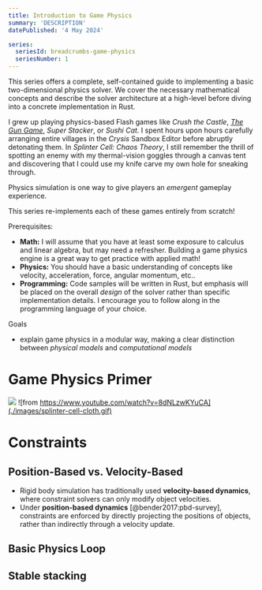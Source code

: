 ```yaml
---
title: Introduction to Game Physics
summary: 'DESCRIPTION'
datePublished: '4 May 2024'

series:
  seriesId: breadcrumbs-game-physics
  seriesNumber: 1
---
```



This series offers a complete, self-contained guide to implementing a basic two-dimensional physics solver.  We cover the necessary mathematical concepts and describe the solver architecture at a high-level before diving into a concrete implementation in Rust.

I grew up playing physics-based Flash games like _Crush the Castle_, [_The Gun Game_](https://armorgames.com/play/4794/the-gun-game), _Super Stacker_, or _Sushi Cat_.  I spent hours upon hours carefully arranging entire villages in the _Crysis_ Sandbox Editor before abruptly detonating them.  In _Splinter Cell: Chaos Theory_, I still remember the thrill of spotting an enemy with my thermal-vision goggles through a canvas tent and discovering that I could use my knife carve my own hole for sneaking through.

Physics simulation is one way to give players an _emergent_ gameplay experience.

This series re-implements each of these games entirely from scratch!

Prerequisites:

* **Math:** I will assume that you have at least some exposure to calculus and linear algebra, but may need a refresher.  Building a game physics engine is a great way to get practice with applied math!
* **Physics:** You should have a basic understanding of concepts like velocity, acceleration, force, angular momentum, etc..
* **Programming:** Code samples will be written in Rust, but emphasis will be placed on the overall _design_ of the solver rather than specific implementation details.  I encourage you to follow along in the programming language of your choice.

Goals

* explain game physics in a modular way, making a clear distinction between *physical models* and *computational models*

<PostContent>
  <SeriesSummary />
</PostContent>

# Game Physics Primer

![](./images/game-teardown.webp)
![from https://www.youtube.com/watch?v=8dNLzwKYuCA](./images/splinter-cell-cloth.gif)

# Constraints

## Position-Based vs. Velocity-Based

* Rigid body simulation has traditionally used **velocity-based dynamics**, where constraint solvers can only modify object velocities. 
* Under **position-based dynamics** [@bender2017:pbd-survey], constraints are enforced by directly projecting the positions of objects, rather than indirectly through a velocity update.

## Basic Physics Loop

## Stable stacking

